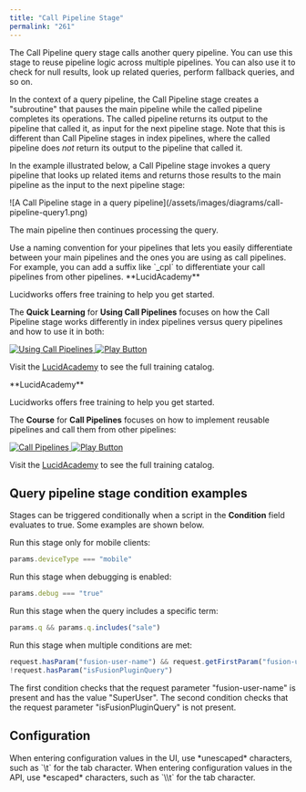 ```yaml
---
title: "Call Pipeline Stage"
permalink: "261"
---
```


The Call Pipeline query stage calls another query pipeline.
You can use this stage to reuse pipeline logic across multiple pipelines.
You can also use it to check for null results, look up related queries, perform fallback queries, and so on.

In the context of a query pipeline, the Call Pipeline stage creates a "subroutine" that pauses the main pipeline while the called pipeline completes its operations.
The called pipeline returns its output to the pipeline that called it, as input for the next pipeline stage.
Note that this is different than Call Pipeline stages in index pipelines, where the called pipeline does *not* return its output to the pipeline that called it.

In the example illustrated below, a Call Pipeline stage invokes a query pipeline that looks up related items and returns those results to the main pipeline as the input to the next pipeline stage:

<Frame>![A Call Pipeline stage in a query pipeline](/assets/images/diagrams/call-pipeline-query1.png)</Frame>

The main pipeline then continues processing the query.

<Tip>
Use a naming convention for your pipelines that lets you easily differentiate between your main pipelines and the ones you are using as call pipelines.
For example, you can add a suffix like `_cpl` to differentiate your call pipelines from other pipelines.
</Tip>

<Note>
**LucidAcademy**

Lucidworks offers free training to help you get started.

The **Quick Learning** for **Using Call Pipelines** focuses on how the Call Pipeline stage works differently in index pipelines versus query pipelines and how to use it in both:

<Frame>
  <a href="https://academy.lucidworks.com/using-call-pipelines" target="_blank">
    <div class="note-image-wrapper">
      <img noZoom src="/assets/images/training-covers/call-pipelines-ql.jpeg" alt="Using Call Pipelines" class="note-image" />
      <img noZoom src="/images/play-btn.svg" alt="Play Button" class="note-image-overlay" />
    </div>
  </a>
</Frame>


Visit the [LucidAcademy](https://academy.lucidworks.com) to see the full training catalog.
</Note>


<Note>
**LucidAcademy**

Lucidworks offers free training to help you get started.

The **Course** for **Call Pipelines** focuses on how to implement reusable pipelines and call them from other pipelines:

<Frame>
  <a href="https://academy.lucidworks.com/call-pipelines" target="_blank">
    <div class="note-image-wrapper">
      <img noZoom src="/assets/images/training-covers/call-pipelines.jpg" alt="Call Pipelines" class="note-image" />
      <img noZoom src="/images/play-btn.svg" alt="Play Button" class="note-image-overlay" />
    </div>
  </a>
</Frame>


Visit the [LucidAcademy](https://academy.lucidworks.com) to see the full training catalog.
</Note>


## Query pipeline stage condition examples

Stages can be triggered conditionally when a script in the **Condition** field evaluates to true.
Some examples are shown below.

Run this stage only for mobile clients:

```js
params.deviceType === "mobile"
```

Run this stage when debugging is enabled:

```js
params.debug === "true"
```

Run this stage when the query includes a specific term:

```js
params.q && params.q.includes("sale")
```

Run this stage when multiple conditions are met:

```js
request.hasParam("fusion-user-name") && request.getFirstParam("fusion-user-name").equals("SuperUser");
!request.hasParam("isFusionPluginQuery")
```

The first condition checks that the request parameter "fusion-user-name" is present and has the value "SuperUser".
The second condition checks that the request parameter "isFusionPluginQuery" is not present.

## Configuration

<Tip>
When entering configuration values in the UI, use *unescaped* characters, such as `\t` for the tab character. When entering configuration values in the API, use *escaped* characters, such as `\\t` for the tab character.
</Tip>




<SchemaParamFields schema={schema}/>
